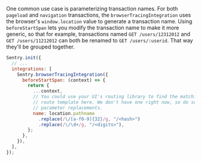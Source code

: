 One common use case is parameterizing transaction names. For both `pageload` and `navigation` transactions, the `browserTracingIntegration` uses the browser's `window.location` value to generate a transaction name. Using `beforeStartSpan` lets you modify the transaction name to make it more generic, so that for example, transactions named `GET /users/12312012` and `GET /users/11212012` can both be renamed to `GET /users/:userid`. That way they'll be grouped together.

```javascript
Sentry.init({
  // ...
  integrations: [
    Sentry.browserTracingIntegration({
      beforeStartSpan: (context) => {
        return {
          ...context,
          // You could use your UI's routing library to find the matching
          // route template here. We don't have one right now, so do some basic
          // parameter replacements.
          name: location.pathname
            .replace(/\/[a-f0-9]{32}/g, "/<hash>")
            .replace(/\/\d+/g, "/<digits>"),
        };
      },
    }),
  ],
});
```
